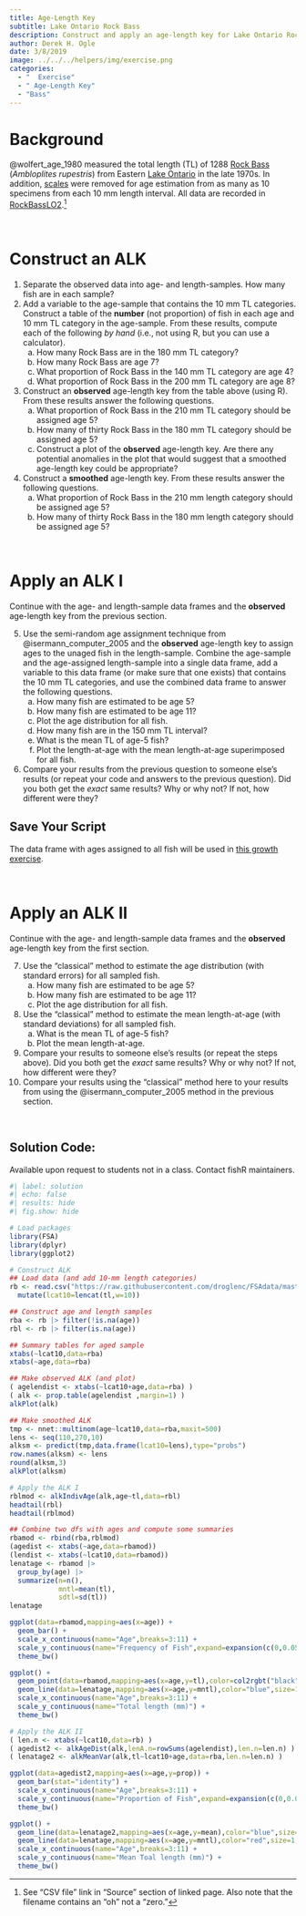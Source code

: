 ```yaml
---
title: Age-Length Key
subtitle: Lake Ontario Rock Bass
description: Construct and apply an age-length key for Lake Ontario Rock Bass.
author: Derek H. Ogle
date: 3/8/2019
image: ../../../helpers/img/exercise.png
categories:
  - "  Exercise"
  - " Age-Length Key"
  - "Bass"
---
```


# Background

@wolfert_age_1980 measured the total length (TL) of 1288 [Rock Bass](https://en.wikipedia.org/wiki/Rock_bass) (*Ambloplites rupestris*) from Eastern [Lake Ontario](https://en.wikipedia.org/wiki/Lake_Ontario) in the late 1970s. In addition, [scales](https://en.wikipedia.org/wiki/Fish_scale) were removed for age estimation from as many as 10 specimens from each 10 mm length interval. All data are recorded in [RockBassLO2](https://fishr-core-team.github.io/FSAdata/reference/RockBassLO2).^[See "CSV file" link in "Source" section of linked page. Also note that the filename contains an "oh" not a "zero."]

&nbsp;

# Construct an ALK

1. Separate the observed data into age- and length-samples. How many fish are in each sample?
1. Add a variable to the age-sample that contains the 10 mm TL categories. Construct a table of the **number** (not proportion) of fish in each age and 10 mm TL category in the age-sample. From these results, compute each of the following *by hand* (i.e., not using R, but you can use a calculator).
    a. How many Rock Bass are in the 180 mm TL category?
    a. How many Rock Bass are age 7?
    a. What proportion of Rock Bass in the 140 mm TL category are age 4?
    a. What proportion of Rock Bass in the 200 mm TL category are age 8?
1. Construct an **observed** age-length key from the table above (using R). From these results answer the following questions.
    a. What proportion of Rock Bass in the 210 mm TL category should be assigned age 5?
    a. How many of thirty Rock Bass in the 180 mm TL category should be assigned age 5?
    a. Construct a plot of the **observed** age-length key. Are there any potential anomalies in the plot that would suggest that a smoothed age-length key could be appropriate?
1. Construct a **smoothed** age-length key. From these results answer the following questions.
    a. What proportion of Rock Bass in the 210 mm length category should be assigned age 5?
    a. How many of thirty Rock Bass in the 180 mm length category should be assigned age 5?

&nbsp;

# Apply an ALK I

Continue with the age- and length-sample data frames and the **observed** age-length key from the previous section.

5. Use the semi-random age assignment technique from @isermann_computer_2005 and the **observed** age-length key to assign ages to the unaged fish in the length-sample. Combine the age-sample and the age-assigned length-sample into a single data frame, add a variable to this data frame (or make sure that one exists) that contains the 10 mm TL categories, and use the combined data frame to answer the following questions.
    a. How many fish are estimated to be age 5?
    a. How many fish are estimated to be age 11?
    a. Plot the age distribution for all fish.
    a. How many fish are in the 150 mm TL interval?
    a. What is the mean TL of age-5 fish?
    a. Plot the length-at-age with the mean length-at-age superimposed for all fish.
1. Compare your results from the previous question to someone else's results (or repeat your code and answers to the previous question). Did you both get the *exact* same results? Why or why not? If not, how different were they?

:::{.callout-warning appearance="simple"}
## Save Your Script
The data frame with ages assigned to all fish will be used in [this growth exercise](../2019-3-8_Growth_RockBassLO/).
:::

&nbsp;

# Apply an ALK II

Continue with the age- and length-sample data frames and the **observed** age-length key from the first section.

7. Use the "classical" method to estimate the age distribution (with standard errors) for all sampled fish.
    a. How many fish are estimated to be age 5?
    a. How many fish are estimated to be age 11?
    a. Plot the age distribution for all fish.
1. Use the "classical" method to estimate the mean length-at-age (with standard deviations) for all sampled fish.
    a. What is the mean TL of age-5 fish?
    a. Plot the mean length-at-age.
1. Compare your results to someone else's results (or repeat the steps above). Did you both get the *exact* same results?  Why or why not? If not, how different were they?
1. Compare your results using the "classical" method here to your results from using the @isermann_computer_2005 method in the previous section.

&nbsp;

:::{.callout-important appearance="simple"}
## Solution Code:
Available upon request to students not in a class. Contact fishR maintainers.
:::

```r
#| label: solution 
#| echo: false
#| results: hide
#| fig.show: hide

# Load packages
library(FSA)
library(dplyr)
library(ggplot2)

# Construct ALK
## Load data (and add 10-mm length categories)
rb <- read.csv("https://raw.githubusercontent.com/droglenc/FSAdata/master/data-raw/RockBassLO2.csv") |>
  mutate(lcat10=lencat(tl,w=10))

## Construct age and length samples
rba <- rb |> filter(!is.na(age))
rbl <- rb |> filter(is.na(age))

## Summary tables for aged sample
xtabs(~lcat10,data=rba)
xtabs(~age,data=rba)

## Make observed ALK (and plot)
( agelendist <- xtabs(~lcat10+age,data=rba) )
( alk <- prop.table(agelendist ,margin=1) )
alkPlot(alk)

## Make smoothed ALK
tmp <- nnet::multinom(age~lcat10,data=rba,maxit=500)
lens <- seq(110,270,10)
alksm <- predict(tmp,data.frame(lcat10=lens),type="probs")
row.names(alksm) <- lens
round(alksm,3)
alkPlot(alksm)

# Apply the ALK I
rblmod <- alkIndivAge(alk,age~tl,data=rbl)
headtail(rbl)
headtail(rblmod)

## Combine two dfs with ages and compute some summaries
rbamod <- rbind(rba,rblmod)
(agedist <- xtabs(~age,data=rbamod))
(lendist <- xtabs(~lcat10,data=rbamod))
lenatage <- rbamod |>
  group_by(age) |>
  summarize(n=n(),
            mntl=mean(tl),
            sdtl=sd(tl))
lenatage

ggplot(data=rbamod,mapping=aes(x=age)) +
  geom_bar() +
  scale_x_continuous(name="Age",breaks=3:11) +
  scale_y_continuous(name="Frequency of Fish",expand=expansion(c(0,0.05))) +
  theme_bw()

ggplot() +
  geom_point(data=rbamod,mapping=aes(x=age,y=tl),color=col2rgbt("black",1/10)) +
  geom_line(data=lenatage,mapping=aes(x=age,y=mntl),color="blue",size=1) +
  scale_x_continuous(name="Age",breaks=3:11) +
  scale_y_continuous(name="Total length (mm)") +
  theme_bw()

# Apply the ALK II
( len.n <- xtabs(~lcat10,data=rb) )
( agedist2 <- alkAgeDist(alk,lenA.n=rowSums(agelendist),len.n=len.n) )
( lenatage2 <- alkMeanVar(alk,tl~lcat10+age,data=rba,len.n=len.n) )

ggplot(data=agedist2,mapping=aes(x=age,y=prop)) +
  geom_bar(stat="identity") +
  scale_x_continuous(name="Age",breaks=3:11) +
  scale_y_continuous(name="Proportion of Fish",expand=expansion(c(0,0.05))) +
  theme_bw()

ggplot() +
  geom_line(data=lenatage2,mapping=aes(x=age,y=mean),color="blue",size=1) +
  geom_line(data=lenatage,mapping=aes(x=age,y=mntl),color="red",size=1,alpha=0.25) +
  scale_x_continuous(name="Age",breaks=3:11) +
  scale_y_continuous(name="Mean Toal length (mm)") +
  theme_bw()

```
